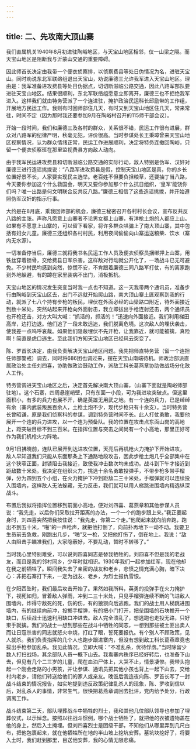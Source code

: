 ```yaml
---
---
---
```

title: 二、先攻南大顶山寨
---




我们直属机关1940年8月初进驻陶峪地区，与天宝山地区相邻，仅一山梁之隔。而天宝山地区是阻断我与沂蒙山交通的重要障碍。

因此师首长决定由我带一个便衣侦察排，以侦察费县等处日伪情况为名，进驻天宝山。同时劝说东北军联络组退出天宝山，劝说廉德三允许我军进入天宝山地区。理由是：我军准备进攻费县等处日伪据点，切切断滋临公路交通，因此八路军部队要进驻天宝山地区。结果很顺利，东北军联络组愿意立即离开，廉德三也不拒绝我军进入。这样我们就由特务营派了一个连进驻，掩护政治民运科长邱励带的工作组，开展地方民运工作。我则有时回师部住几天，有时又到天宝山地区住几天，常来常往，时间不定（因为那时我还要参加9月在陶峪村召开的115师干部会议）。

开始一段时间，我们和廉德三及各村的群众，关系很不错，民运工作很有进展，群众对八路军的纪律严明，秋毫无犯，评价很高。当时参谋处长王秉璋曾来天宝山地区视察情况，认为群众情绪正常，民运工作进展顺利，决定将特务连撤回陶峪，只留一个便衣侦察班在那里监视费县方向敌人动向。

由于我军民运进攻费县和切断滋临公路交通的实际行动，敌人特别是伪军、汉奸对廉德三进行造谣挑拨说：“八路军进攻费县是假，控制天宝山地区是真，你的乡长位置好景不长，人家要实现民主选举。老百姓不但要负担粮草，还要抽丁当八路，今天要你参加这个什么救国会，明天又要你参加那个什么抗日组织，‘皇军’能饶你们吗？唯一出路是何文明联合反共反八路。”廉德三相信了这些造谣挑拨，并开始遵照伪军汉奸的指示行事。

大约是在8月底，乘我回师部的机会，廉德三秘密召开各村村长会议，宣布反共反八路的主张。声称凡愿意上山寨者不论男女都上山寨，有洋枪土炮的人都应上山。如果有不愿意上山寨的，可以留下看家，将许多群众哄骗上了南大顶山寨，其中包括有妇女儿童。廉德三还组织各村村民，利用夜间偷偷向山寨运送粮柴、饮水（寨内无水源）。

一切准备停当后，廉德三就将我书名民运工作人员及便衣侦察员捆绑押上山寨，用铁丝穿着锁骨，交给费县日军杀害。这样敌对行动就公开化了，一场战斗已无可避免。不少村民均感到突然，惊慌不安，不肯跟着廉德三同八路军打仗，有的离家跑到外地躲避，有的蹲在家里装病不出门，消极抵抗。

天宝山地区的情况发生突变当时我一点也不知道。这一天我带两个通讯员，准备步行由陶峪到天宝山区去，出门不远就开始爬山路，南大顶山寨土匪观察到我的行动，就派了七八个持有步枪的叛民，埋伏在外面必经的山梁路口附近，待外面接近到数十米处，突然站起来开枪向外面射击，我立即拔出手枪连射还击，两个通讯员也开枪还击，对方大叫大喊：“抓活的，抓活的！”迅速向外面接近。我们利用梯田高岸，边打边退。他们追了一段未敢远追，我们脱离危境。这次敌人的埋伏袭击，使我差一点呜呼哀哉。如果他们隐蔽埋伏不先开枪，让我靠近，就可能被擒，真险啊！简直是虎口逃生。至此我们方知天宝山地区已经风云突变了。

陈、罗首长决定，由我负责解决天宝山地区问题。我先把师直特务营（留一个连担任师部警戒）调去，同时将686团也调过来，摆在天宝山南端待机。师政治部派直属政治处主任刘四喜，协助做政治鼓动工作，派敌工科长葛燕章协助做战场分化敌人工作。

特务营调进天宝山地区之后，决定首先解决南大顶山寨，（山寨下面就是陶峪师部驻地）。这个石寨，四周悬崖峭壁，只有东面一小段，可为我进攻突破点。但这里面积小，有多的兵力也展不开，确是英雄无用武之地。有一个连的兵力，已是绰绰有余（寨内武装叛民百余人，土枪土炮不少，现代步枪只有十余支）。当时特务营长曾昭谦，原是我们侦察科的参谋，调到特务营时间不长。此人打仗勇敢，我要他展开一个连的兵力进攻，以一个连为预备队。我的位置在攻击点东面山岗的高地上，距突破目标不到三百米。在指挥位置与突击之间尚有一个小高地，那里正好可作为我们机枪火力阵地。

9月1日拂晓前，连队已展开到达进攻位置，天亮后再机枪火力掩护下开始进攻，敌人早知道我们只能从东面那条上下通路地段攻击，因此步枪土炮几乎全部集中在这个狭窄正面，封锁阻击我接近，致使我冲击数次均未成功。战斗到下午才接近到距敌数十米处。我决定在组织火力，挑选十余名勇敢投弹手，不带步枪多带手榴弹，分为四到五个小组，在火力掩护下冲到距敌二三十米处，手榴弹就可以连续投入围墙内，这样敌人无法躲藏，无力反击，我们就可以用人梯跳进围墙内精选纵深战斗。

布置后我拟将指挥位置移到前面小高地，便对刘四喜、葛燕章和其他参谋人员说：“我先走，以后你们采取拉开距离的办法，一个一个的跑步跟上来。”我正要起身时，刘四喜突然把我按住说：“我先走，你第二个走。”他爬起来就向前奔跑，跑出不到五十米，“啪”的一声枪声，就把他打倒了，向前扑再地下一动不动。我要卫生员前去急救，刚跑出几步，“啪”又一枪，又把他打伤了，倒在地上。我说：“敌人由阻击手瞄准我们，大家隐蔽好，不要乱动，暂时不转移了。”

当时我心里特别难受，可以说刘四喜同志是替我牺牲的。刘四喜不但是我的老战友，而且是我的邻村同乡，少年时就相识。1930年我们一起参加红军，现在他却在我之前牺牲了。瞬间我失去了亲密的战友和老乡，悲愤之情充满心胸，暗下决心：非把石寨打下来，一定为战友、老乡，为烈士报仇雪恨。

在夕阳西坠时，我们最后攻击开始了。果然如我所料，英勇的投弹手在火力掩护下，视死如归，冒着敌人弹雨，冲到二三十米处，只见手榴弹连续不断的飞进敌人围墙内，炸得守敌死的死，伤的伤，有的狼狈向后逃跑。我们的战士用人梯跳进围墙内，有的继续向前冲，投掷手榴弹，有的把小门打开，把垒围墙的石块推开一个缺口，后续战士迅速利用缺口冲进去。敌人完全溃乱了，想逃跑也走投无路，只好束手就擒。我们的战士一想到那些在战斗中牺牲的同志，一想到那些被土匪出卖人而让日寇杀害的同志就怒火中烧，打红了眼，誓死要报仇。有个别人不顾政策，见人就杀。我们负责指挥的几个人也跑步跟进寨内，但没有想到敌工科长葛燕章竟也拔出手枪参加乱杀。我见此情况，立即大喊：“不准乱杀，优待俘虏。”当时除留少数人打扫战场，其余部队人员一概下山去。我看寨内秩序已经好转后，也准备下山去，但见有几个二三岁的儿童，爬在血泊尸体上，大哭不止，情景凄惨。我带头抱起一个刚会走路的小男孩，并让参谋、通讯员把其他小孩也背上一起下山去，交给村内老乡，请他们转送给他们的家人或亲友。晚饭后我连夜向陈、罗首长写了一封战斗结束的情况报告，如实地提到违反政策纪律乱杀人的现象，陈、罗收到信以后，对乱杀人的事情，非常生气，很快把葛燕章调回去批评，党内给予处分，行政调离工作。

战斗结束第二天，部队埋葬战斗中牺牲的烈士，我和其他几位部队领导也参加了埋葬仪式，以示悼念。按照以往战斗惯例，哪个战士牺牲了，就把他的衣被遗物盖在他的身上，然后入土掩埋。但刘四喜烈士是团级干部，不知他们从哪里弄到几尺白布，把他包裹起来，就在他牺牲所在地的半山坡上挖坑安葬。墓坑块挖好了，将要入土时，我们赶到那里，目送他安葬，我的心情无限悲痛。